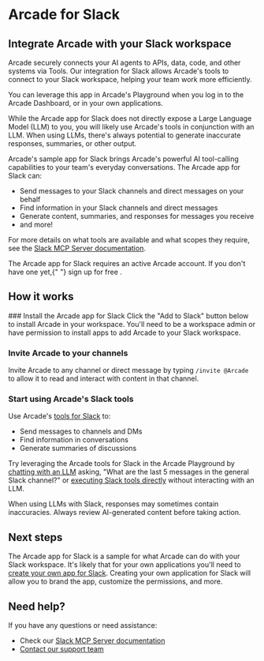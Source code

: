 # Arcade for Slack


## Integrate Arcade with your Slack workspace

Arcade securely connects your AI agents to APIs, data, code, and other systems via Tools. Our integration for Slack allows Arcade's tools to connect to your Slack workspace, helping your team work more efficiently.

You can leverage this app in Arcade's Playground when you log in to the Arcade Dashboard, or in your own applications.

While the Arcade app for Slack does not directly expose a Large Language Model (LLM) to you, you will likely use Arcade's tools in conjunction with an LLM. When using LLMs, there's always potential to generate inaccurate responses, summaries, or other output.

Arcade's sample app for Slack brings Arcade's powerful AI tool-calling capabilities to your team's everyday conversations. The Arcade app for Slack can:

- Send messages to your Slack channels and direct messages on your behalf
- Find information in your Slack channels and direct messages
- Generate content, summaries, and responses for messages you receive
- and more!

For more details on what tools are available and what scopes they require, see the [Slack MCP Server documentation](/mcp-servers/social-communication/slack).

<Callout type="info">
  The Arcade app for Slack requires an active Arcade account. If you don't have
  one yet,{" "}
  <SignupLink linkLocation="docs:slack-app-install">
    sign up for free
  </SignupLink>
  .
</Callout>

## How it works

<Steps>
### Install the Arcade app for Slack
Click the "Add to Slack" button below to install Arcade in your workspace.

<SlackAuthLink />

<Callout type="warning">
  You'll need to be a workspace admin or have permission to install apps to add
  Arcade to your Slack workspace.
</Callout>

### Invite Arcade to your channels

Invite Arcade to any channel or direct message by typing `/invite @Arcade` to allow it to read and interact with content in that channel.

### Start using Arcade's Slack tools

Use Arcade's [tools for Slack](/mcp-servers/social-communication/slack) to:

- Send messages to channels and DMs
- Find information in conversations
- Generate summaries of discussions

Try leveraging the Arcade tools for Slack in the Arcade Playground by [chatting with an LLM](https://api.arcade.dev/dashboard/playground/chat) asking, "What are the last 5 messages in the general Slack channel?" or [executing Slack tools directly](https://api.arcade.dev/dashboard/playground/execute?toolId=GetMessagesInChannelByName&toolkits=%5B%5D&authProviders=%5B%5D&secrets=%5B%5D&input=%7B%22owner%22%3A%22ArcadeAI%22%2C%22name%22%3A%22arcade-ai%22%2C%22starred%22%3A%22true%22%2C%22channel_name%22%3A%22general%22%2C%22limit%22%3A%225%22%7D) without interacting with an LLM.

<Callout type="warning">
  When using LLMs with Slack, responses may sometimes contain inaccuracies.
  Always review AI-generated content before taking action.
</Callout>

</Steps>

## Next steps

The Arcade app for Slack is a sample for what Arcade can do with your Slack workspace. It's likely that for your own applications you'll need to [create your own app for Slack](/home/auth-providers/slack). Creating your own application for Slack will allow you to brand the app, customize the permissions, and more.

## Need help?

If you have any questions or need assistance:

- Check our [Slack MCP Server documentation](/mcp-servers/social-communication/slack)
- [Contact our support team](/home/contact-us)
